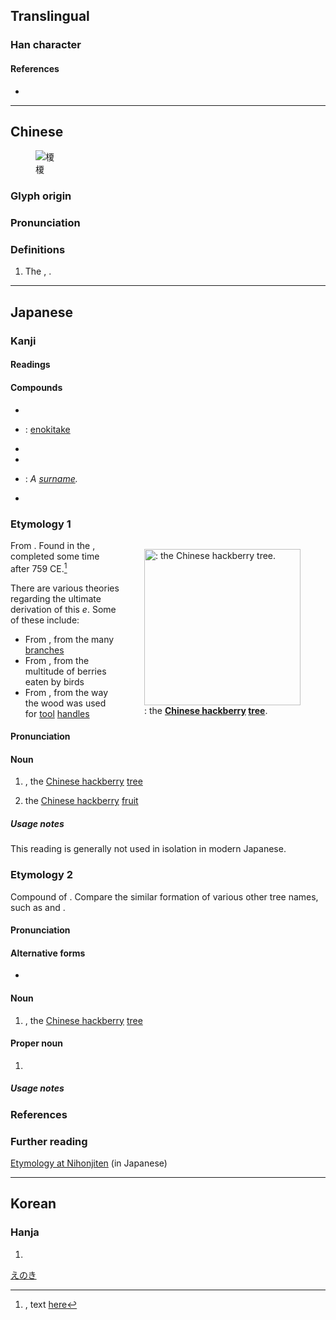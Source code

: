 {{character info/new}}
==Translingual==

===Han character===
{{Han char|rn=75|rad=木|as=10|sn=14|four=41947|canj=DMUE|ids=⿰木夏}}

====References====
* {{Han ref|kx=0542.210|dkj=15219|dj=0930.280|hdz=21263.020|uh=698E|ud=27022|bh=E248|bd=57928}}

----

==Chinese==
{{zh-forms|alt=檟}}
[[File:Manchurian_catalpa_flowers.jpg|thumb|榎]]

===Glyph origin===
{{Han etym}}

===Pronunciation===
{{zh-pron
|m=jiǎ
|c=gaa2
|h=pfs=
|md=
|mn=
|w=
|mc=y
|oc=y
|cat=n
}}

===Definitions===
{{zh-hanzi}}

# The {{w|Manchurian catalpa}}, {{taxlink|Catalpa bungei|species|noshow=1}}.

{{zh-cat|Trees}}

----

==Japanese==

===Kanji===
{{ja-kanji|grade=|rs=木10}}

====Readings====
{{ja-readings
|goon=け
|kanon=か
|kun=え-, えのき-
}}

====Compounds====
{{der-top|Compounds}}
* {{ja-r|榎草|えのきぐさ}}
* {{ja-r|榎茸|えのきたけ}}: [[enokitake]]
* {{ja-r|榎寺|えのきでら}}
* {{ja-r|榎の実|えのみ}}
* {{ja-r|榎本|^えのもと}}: ''A [[surname]].''
* {{ja-r|椋榎|むくえのき}}
{{der-bottom}}

===Etymology 1===
<div style="float:right;">
{{wikipedia|lang=ja}}
{{wikipedia|Celtis sinensis}}
[[File:Celtis_sinensis%3DChinese_Hackberry.jpg|thumb|250px|{{m|ja|榎|tr=e, enoki}}: the '''[[Chinese hackberry]] [[tree]]'''.]]
</div>
{{ja-kanjitab|yomi=k|え}}

From {{inh|ja|ojp|sort=え|-}}.  Found in the ''{{w|Man'yōshū}}'', completed some time after 759 CE.<ref>{{RQ:Manyoshu|16|3872}}, text [http://jti.lib.virginia.edu/japanese/manyoshu/Man16Yo.html#3872 here]</ref>

There are various theories regarding the ultimate derivation of this ''e''.  Some of these include:
* From {{m|ja|枝||tr=e, eda|branch}}, from the many [[branch]]es
* From {{m|ja|餌||tr=e, esa|food for animals}}, from the multitude of berries eaten by birds
* From {{m|ja|柄||tr=e|handle}}, from the way the wood was used for [[tool]] [[handle]]s

====Pronunciation====
{{ja-pron|yomi=k|え}}

====Noun====
{{ja-noun|え}}

# {{taxlink|Celtis sinensis|species}}, the [[Chinese hackberry]] [[tree]]
#: {{synonyms|ja|榎|tr=enoki|q=see below}}
# {{lb|ja|sort=え|rare}} the [[Chinese hackberry]] [[fruit]]
#: {{synonyms|ja|榎の実|tr=e no mi, enoki no mi}}

=====Usage notes=====
This reading is generally not used in isolation in modern Japanese.

===Etymology 2===
{{ja-kanjitab|yomi=k|えのき}}

Compound of {{compound|lang=ja|sort=えのき|榎|tr1=e|t1=[[Chinese hackberry]]|の|tr2=no|pos2=possessive particle|木|tr3=ki|t3=[[tree]]}}.  Compare the similar formation of various other tree names, such as {{m|ja|楠||tr=kusu|camphor; camphor tree}} and {{m|ja|楠||tr=kusunoki|camphor tree}}.

====Pronunciation====
{{ja-pron|yomi=k|えのき|acc=0|acc_ref=DJR,NHK}}

====Alternative forms====
* {{ja-l|朴}}

====Noun====
{{ja-noun|えのき|エノキ}}

# {{taxlink|Celtis sinensis|species}}, the [[Chinese hackberry]] [[tree]]

====Proper noun====
{{ja-pos|えのき|proper}}

# {{surname|lang=ja|A=a|nodot=1|sort=えのき}}

=====Usage notes=====
{{U:ja:biology|エノキ}}

===References===
<references/>

===Further reading===
[http://www.nihonjiten.com/data/46198.html Etymology at Nihonjiten] (in Japanese)

[[Category:ja:Trees|えのき]]

----

==Korean==

===Hanja===
{{ko-hanja|hangeul=가|eumhun=|rv=ga|mr=ka|y=ka}}

# {{defn|lang=ko|sort=木10}}
